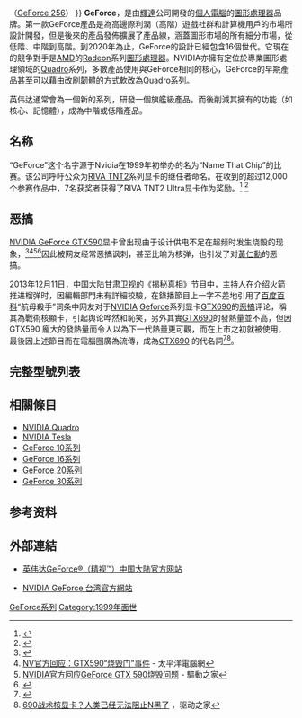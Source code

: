 {{About|輝達之圖形處理器產品|該公司的雲端遊戲品牌|GeForce Now}}
{{infobox Hardware
| name        = GeForce
| image       = GeForce newlogo.png
| caption     = 2012年開始啟用的GeForce標誌
| invent-date = 
| invent-name = [[NVIDIA|NVIDIA]]
| type        = [[圖形處理器|圖形處理器]]
| introduced  = {{ start date and age |1999|8|31|}}<br>（[[GeForce_256|GeForce 256]]）
}}
'''GeForce'''，是由[[輝達|輝達]]公司開發的[[個人電腦|個人電腦]]的[[圖形處理器|圖形處理器]]品牌。第一款GeForce產品是為高邊際利潤（高階）遊戲社群和計算機用戶的市場所設計開發，但是後來的產品發佈擴展了產品線，涵蓋圖形市場的所有細分市場，從低階、中階到高階。到2020年為止，GeForce的設計已經包含16個世代。它現在的競争對手是[[AMD|AMD]]的[[Radeon|Radeon]]系列[[圖形處理器|圖形處理器]]。NVIDIA亦擁有定位於專業圖形處理領域的[[NVIDIA_Quadro|Quadro]]系列，多數產品使用與GeForce相同的核心，GeForce的早期產品甚至可以藉由改刷[[韌體|韌體]]的方式軟改為Quadro系列。

英伟达通常會為一個新的系列，研發一個旗艦級產品。而後削減其擁有的功能（如核心、記憶體），成為中階或低階產品。

==名称==
“GeForce”这个名字源于Nvidia在1999年初举办的名为“Name That Chip”的比赛。该公司呼吁公众为[[RIVA_TNT2|RIVA TNT2]]系列显卡的继任者命名。在收到的超过12,000个参赛作品中，7名获奖者获得了RIVA TNT2 Ultra显卡作为奖励。<ref>{{cite web | url = http://www.nvidia.com/namingcontest | archiveurl = https://web.archive.org/web/20000608011648/http://www.nvidia.com/namingcontest | title = Winners of the Nvidia Naming Contest | year = 1999 | work = [[Nvidia|Nvidia]] | archivedate = 2000-06-08 | accessdate = May 28, 2007 | dead-url = no }}</ref>
<ref>{{cite web | last = Taken | first = Femme | url = http://tweakers.net/nieuws/1967/nVidia-Name-that-chip-contest.html | title = Nvidia "Name that chip" contest | work = [[Tweakers.net|Tweakers.net]] | date = April 17, 1999 | accessdate = May 28, 2007 | deadurl = no | archiveurl = https://web.archive.org/web/20070311065215/http://tweakers.net/nieuws/1967/nVidia-Name-that-chip-contest.html | archivedate = 2007-03-11 }}</ref>

==恶搞==
{{seealso|中国大陆网络语言列表#美国|l1=中国大陆网络语言列表}}
[[GeForce_500|NVIDIA GeForce GTX590]]显卡曾出现由于设计供电不足在超频时发生烧毁的现象，<ref>{{Cite web |url=http://member.mcplive.cn/space.php?uid=10442&do=thread&id=5919 |title=GTX590-加压-超频-爆炸-烧毁！ - DIY经验谈 - 读编互动 - 话题 - slan7777 - 我的空间 - 微型计算机官方网站 |access-date=2013-12-20 |archive-url=https://web.archive.org/web/20131220132849/http://member.mcplive.cn/space.php?uid=10442&do=thread&id=5919 |archive-date=2013-12-20 |dead-url=yes }}</ref><ref>[http://diy.pconline.com.cn/front/1103/2371820.html NV官方回应：GTX590“烧毁门”事件] {{Wayback|url=http://diy.pconline.com.cn/front/1103/2371820.html |date=20120207085739 }} - 太平洋電腦網</ref><ref>[http://news.mydrivers.com/1/189/189502.htm NVIDIA官方回应GeForce GTX 590烧毁问题] {{Wayback|url=http://news.mydrivers.com/1/189/189502.htm |date=20120602173542 }} - 驅動之家</ref><ref>{{Cite web |url=http://v.youku.com/v_show/id_XMjUzNjc0OTQw.html |title=视频: nVIDIA新旗舰GTX590显卡烧毁实录，转自Youtube |accessdate=2013-12-20 |archive-date=2012-08-27 |archive-url=https://web.archive.org/web/20120827211855/http://v.youku.com/v_show/id_XMjUzNjc0OTQw.html |dead-url=no }}</ref>因此被网友经常恶搞讽刺，甚至比喻为核弹，也引发了对[[黃仁勳|黃仁勳]]的恶搞。

2013年12月11日，[[中国大陆|中国大陆]]甘肃卫视的《揭秘真相》节目中，主持人在介绍火箭推进榴弹时，因編輯部門未有詳細校驗，在錄播節目上一字不差地引用了[[百度百科|百度百科]]“航母殺手”词条中网友对于[[NVIDIA|NVIDIA]] [[Geforce|Geforce]]系列显卡[[NVIDIA_GeForce_600|GTX690]]的[[恶搞文化|恶搞]]评论，稱其為戰術核顯卡，引起舆论哗然和恥笑，另外其實[[NVIDIA_GeForce_600|GTX690]]的發熱量並不高，但因 GTX590 龐大的發熱量而令人以為下一代熱量更可觀，而在上市之初就被使用，最後因上述節目而在電腦圈廣為流傳，成為[[NVIDIA_GeForce_600|GTX690]] 的代名詞<ref name="bilibili">{{Cite web |url=http://www.bilibili.com/video/av870268/ |title=甘肃卫视，某节目主持人念稿子被坑，说成了690战术核显卡 |accessdate=2018-02-22 |archive-date=2020-05-02 |archive-url=https://web.archive.org/web/20200502113157/https://www.bilibili.com/video/av870268/ |dead-url=no }}</ref><ref>[http://news.mydrivers.com/1/286/286328.htm 690战术核显卡？人类已经无法阻止N黑了] {{Wayback|url=http://news.mydrivers.com/1/286/286328.htm |date=20140209110841 }}，驱动之家</ref>。

== 完整型號列表 ==
{{main|NVIDIA顯示核心列表}}

== 相關條目 ==
*[[NVIDIA_Quadro|NVIDIA Quadro]]
*[[NVIDIA_Tesla|NVIDIA Tesla]]
* [[NVIDIA_GeForce_10系列|GeForce 10系列]] 
* [[NVIDIA_GeForce_16系列|GeForce 16系列]]
* [[NVIDIA_GeForce_20系列|GeForce 20系列]]
*[[NVIDIA_GeForce_30系列|GeForce 30系列]]

==参考资料==
{{reflist}}

== 外部連結 ==
*{{zh-cn}}[http://www.GeForce.cn 英伟达GeForce®（精视™）中国大陆官方网站] {{Wayback|url=http://www.geforce.cn/ |date=20190115224725 }}
*{{zh-tw}}[http://www.nvidia.com.tw/object/geforce_family_tw.html NVIDIA GeForce 台湾官方網站] {{Wayback|url=http://www.nvidia.com.tw/object/geforce_family_tw.html |date=20161222044035 }}


{{NVIDIA}}

[[Category:GeForce系列|]]
[[Category:1999年面世|Category:1999年面世]]